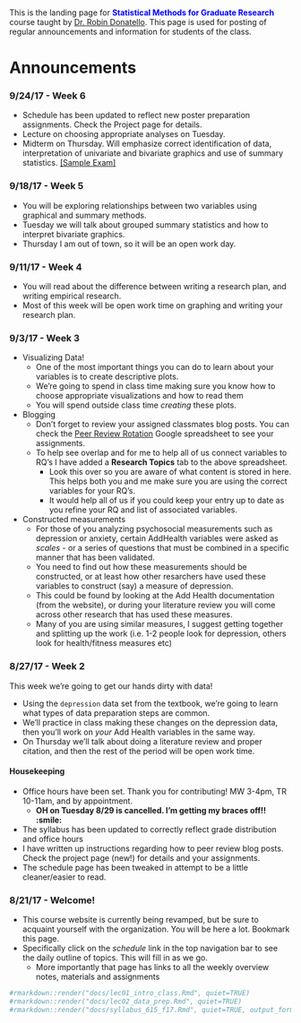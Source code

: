 <br>
This is the landing page for <span style="color:blue">**Statistical Methods for Graduate Research**</span> course taught by [Dr. Robin Donatello](http://www.norcalbiostat.com). This page is used for posting of regular announcements and information for students of the class. 


# Announcements

### 9/24/17 - Week 6
* Schedule has been updated to reflect new poster preparation assignments. Check the Project page for details. 
* Lecture on choosing appropriate analyses on Tuesday. 
* Midterm on Thursday. Will emphasize correct identification of data, interpretation of univariate and bivariate graphics and use of summary statistics. [[Sample Exam]](https://norcalbiostat.github.io/MATH315/docs/Sample_Exam_1.pdf)


### 9/18/17 - Week 5
* You will be exploring relationships between two variables using graphical and summary methods. 
* Tuesday we will talk about grouped summary statistics and how to interpret bivariate graphics. 
* Thursday I am out of town, so it will be an open work day. 


### 9/11/17 - Week 4
* You will read about the difference between writing a research plan, and writing empirical research. 
* Most of this week will be open work time on graphing and writing your research plan. 


### 9/3/17 - Week 3

* Visualizing Data!
    - One of the most important things you can do to learn about your variables is to create descriptive plots. 
    - We're going to spend in class time making sure you know how to choose appropriate visualizations and how to read them
    - You will spend outside class time _creating_ these plots. 
* Blogging
    - Don't forget to review your assigned classmates blog posts. You can check the [Peer Review Rotation](https://docs.google.com/spreadsheets/d/1njtZX4tv_3G7OgbJA5KFyHF3ecU4KPV7qdnGxSGMbVA/edit?usp=sharing) Google spreadsheet to see your assignments. 
    - To help see overlap and for me to help all of us connect variables to RQ's I have added a **Research Topics** tab to the above spreadsheet. 
        - Look this over so you are aware of what content is stored in here. This helps both you and me make sure you are using the correct variables for your RQ's. 
        - It would help all of us if you could keep your entry up to date as you refine your RQ and list of associated variables. 
* Constructed measurements
    - For those of you analyzing psychosocial measurements such as depression or anxiety, certain AddHealth variables were asked as _scales_ - or a series of questions that must be combined in a specific manner that has been validated. 
    - You need to find out how these measurements should be constructed, or at least how other resarchers have used these variables to construct (say) a measure of depression. 
    - This could be found by looking at the Add Health documentation (from the website), or during your literature review you will come across other research that has used these measures.
    - Many of you are using similar measures, I suggest getting together and splitting up the work (i.e. 1-2 people look for depression, others look for health/fitness measures etc)




### 8/27/17 - Week 2

This week we're going to get our hands dirty with data!

* Using the `depression` data set from the textbook, we're going to learn what types of data preparation steps are common. 
* We'll practice in class making these changes on the depression data, then you'll work on _your_ Add Health variables in the same way. 
* On Thursday we'll talk about doing a literature review and proper citation, and then the rest of the period will be open work time. 

#### Housekeeping

* Office hours have been set. Thank you for contributing! MW 3-4pm, TR 10-11am, and by appointment. 
    - **OH on Tuesday 8/29 is cancelled. I'm getting my braces off!! :smile:**
* The syllabus has been updated to correctly reflect grade distribution and office hours
* I have written up instructions regarding how to peer review blog posts. Check the project page (new!) for details and your assignments. 
* The schedule page has been tweaked in attempt to be a little cleaner/easier to read. 

### 8/21/17 - Welcome!
* This course website is currently being revamped, but be sure to acquaint yourself with the organization. You will be here a lot. Bookmark this page.
* Specifically click on the _schedule_ link in the top navigation bar to see the daily outline of topics. This will fill in as we go. 
    - More importantly that page has links to all the weekly overview notes, materials and assignments


```r
#rmarkdown::render("docs/lec01_intro_class.Rmd", quiet=TRUE)
#rmarkdown::render("docs/lec02_data_prep.Rmd", quiet=TRUE)
#rmarkdown::render("docs/syllabus_615_f17.Rmd", quiet=TRUE, output_format=c("html_document", "pdf_document"))
```